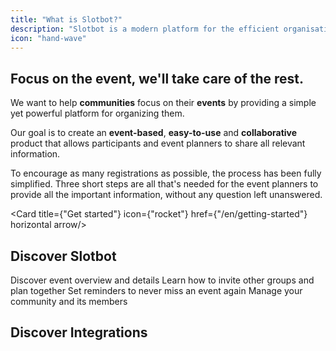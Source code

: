 ```yaml
---
title: "What is Slotbot?"
description: "Slotbot is a modern platform for the efficient organisation of events of all kinds."
icon: "hand-wave"
---
```


<h2 className={"text-primary dark:text-primary-light"}>Focus on the event, we'll take care of the rest.</h2>

We want to help **communities** focus on their **events** by providing a simple yet powerful platform for organizing them.

Our goal is to create an **event-based**, **easy-to-use** and **collaborative** product that allows participants and event planners to share all relevant information.

To encourage as many registrations as possible, the process has been fully simplified. Three short steps are all that's needed for the event planners to provide all the important information, without any question left unanswered.

<Card title={"Get started"} icon={"rocket"} href={"/en/getting-started"} horizontal arrow/>

## Discover Slotbot

<Columns cols={3}>
	<Card title={"Calendar"} href={"/en/events/event-calendar"} img={"/images/start/start-calendar.png"}>
		Discover event overview and details
	</Card>
	<Card title={"Invite and plan together"} href={"/en/events/creating-events/slotlist-rules#reservation"}
		  img={"/images/start/start-smile.png"}>
		Learn how to invite other groups and plan together
	</Card>
	<Card title={"Reminders"} href={"/en/integrations/discord/reminders"}
		  img={"/images/start/start-bell.png"}>
		Set reminders to never miss an event again
	</Card>
	<Card title={"Manage your community"} href={"/en/communities/overview"} img={"/images/start/start-users.png"}>
		Manage your community and its members
	</Card>
</Columns>

## Discover Integrations

<Columns cols={2}>
	<Card title={"Discord"} href={"/en/integrations/discord"} img={"/images/start/start-discord.png"} />
	<Card title={"Other calendars"} href={"/en/integrations/calendar-sync"}
		  img={"/images/start/start-calendar-more.png"} />
</Columns>
